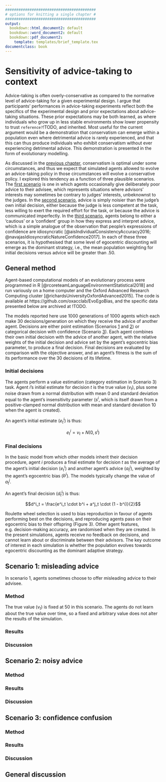 ```yaml
---
#########################################
# options for knitting a single chapter #
#########################################
output:
  bookdown::html_document2: default
  bookdown::word_document2: default
  bookdown::pdf_document2:
    template: templates/brief_template.tex
documentclass: book
---
```


# Sensitivity of advice-taking to context {#chapter-advice-taking-context}

<!-- 
Here we discuss the evolutionary models and the results, which tell us that egocentric discounting can evolve in environments where various different abberations of typical experimental conditions are present. We argue that these may be baked in as hyperpriors (esp. since even agents who never experience deceit need to do discounting). We introduce the idea of flexible responding: while the hyperpriors might reduce ALL advice-taking, flexible behaviour may nevertheless mean that the reductions are stronger in some contexts than others. 
-->

Advice-taking is often overly-conservative as compared to the normative level of advice-taking for a given experimental design. I argue that participants' performances in advice-taking experiments reflect both the specifics of the experimental design and prior expectations about advice-taking situations. These prior expectations may be both learned, as where individuals who grow up in less stable environments show lower propensity to trust `reference?`!TODO, and inherited. Most useful for the current argument would be a demonstration that conservatism can emerge within a population even where detrimental advice is rarely experienced, and that this can thus produce individuals who exhibit conservatism without ever experiencing detrimental advice. This demonstration is presented in the form of evolutionary modelling.

As discussed in the [previous chapter](#chapter-context), conservatism is optimal under some circumstances, and thus we expect that simulated agents allowed to evolve an advice-taking policy in those circumstances will evolve a conservative policy. I explored this tendency as a function of three plausible scenarios. The [first scenario](#models-scenario-1) is one in which agents occasionally give deliberately poor advice to their advisee, which represents situations where advisors’ interests may sometimes be contrary to judges’ interests, unbeknownst to the judges. In the [second scenario](#models-scenario-2), advice is simply noisier than the judge’s own initial decision, either because the judge is less competent at the task, less willing to exert the required effort for the task, or because the advice is communicated imperfectly. In the [third scenario](#models-scenario-3), agents belong to either a ‘cautious’ or a ‘confident’ group in how they express and interpret advice, which is a simple analogue of the observation that people’s expressions of confidence are idiosyncratic [@aisIndividualConsistencyAccuracy2016; @navajasIdiosyncraticNatureConfidence2017]. In each of these three scenarios, it is hypothesised that some level of egocentric discounting will emerge as the dominant strategy, i.e., the mean population weighting for initial decisions versus advice will be greater than .50. 

## General method

Agent-based computational models of an evolutionary process were programmed in R [@rcoreteamLanguageEnvironmentStatistical2018] and run variously on a home computer and the Oxford Advanced Research Computing cluster [@richardsUniversityOxfordAdvanced2015]. The code is available at https://github.com/oxacclab/EvoEgoBias, and the specific data presented below are archived at !TODO.

The models reported here use 1000 generations of 1000 agents which each make 30 decisions/generation on which they receive the advice of another agent. Decisions are either point estimation (Scenarios [1](#models-scenario-1) and [2](#models-scenario-2)) or categorical decision with confidence (Scenario [3](#models-scenario-3)). Each agent combines their own initial decision with the advice of another agent, with the relative weights of the initial decision and advice set by the agent’s egocentric bias parameter, to produce a final decision. Final decisions are evaluated by comparison with the objective answer, and an agent’s fitness is the sum of its performance over the 30 decisions of its lifetime.

### Initial decisions

The agents perform a value estimation (category estimation in Scenario 3) task. Agent $i$’s initial estimate for decision $t$ is the true value ($v_t$), plus some noise drawn from a normal distribution with mean 0 and standard deviation equal to the agent’s insensitivity parameter ($s^i$, which is itself drawn from a positive-clamped normal distribution with mean and standard deviation 10 when the agent is created).

An agent's initial estimate ($e^i_t$) is thus:

$$e^i_t = v_t + N(0, s^i)$$

### Final decisions

In the basic model from which other models inherit their decision procedure, agent $i$ produces a final estimate for decision $t$ as the average of the agent’s initial decision ($e^i_t$) and another agent’s advice ($a^j_t$), weighted by the agent's egocentric bias ($b^i$). The models typically change the value of $a^j_t$.

An agent's final decision ($d^i_t$) is thus:

$$d^i_t = \frac{e^i_t \cdot b^i + a^j_t \cdot (1 - b^i)}{2}$$


Roulette wheel selection is used to bias reproduction in favour of agents performing best on the decisions, and reproducing agents pass on their egocentric bias to their offspring (Figure 3). Other agent features, e.g. decision-making accuracy, are randomised when they are created. In the present simulations, agents receive no feedback on decisions, and cannot learn about or discriminate between their advisors. The key outcome of interest in each simulation is whether the population evolves towards egocentric discounting as the dominant adaptive strategy.

## Scenario 1: misleading advice {#models-scenario-1}

In scenario 1, agents sometimes choose to offer misleading advice to their advisee. 

### Method

The true value ($v_t$) is fixed at 50 in this scenario. The agents do not learn about the true value over time, so a fixed and arbitrary value does not alter the results of the simulation. 

### Results

### Discussion

## Scenario 2: noisy advice {#models-scenario-2}

### Method

### Results

### Discussion

## Scenario 3: confidence confusion {#models-scenario-3}

### Method

### Results

### Discussion

## General discussion

